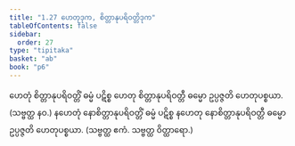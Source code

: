 ```yaml
---
title: "1.27 ဟေတုဒုက, စိတ္တာနုပရိဝတ္တိဒုက"
tableOfContents: false
sidebar:
  order: 27
type: "tipitaka"
basket: "ab"
book: "p6"
---
```



<DynamicBreadcrumb />

<Division number="51" book="p6" e="ch" v="39" p="51">

<Paragraph number="148" book="p6">
ဟေတုံ စိတ္တာနုပရိဝတ္တိံ ဓမ္မံ ပဋိစ္စ ဟေတု စိတ္တာနုပရိဝတ္တီ ဓမ္မော ဥပ္ပဇ္ဇတိ ဟေတုပစ္စယာ. (သဗ္ဗတ္ထ နဝ.)
</Paragraph>

<Paragraph number="149" book="p6">
နဟေတုံ နောစိတ္တာနုပရိဝတ္တိံ ဓမ္မံ ပဋိစ္စ နဟေတု နောစိတ္တာနုပရိဝတ္တီ ဓမ္မော ဥပ္ပဇ္ဇတိ ဟေတုပစ္စယာ. (သဗ္ဗတ္ထ ဧကံ. သဗ္ဗတ္ထ ဝိတ္ထာရော.)
</Paragraph>
</Division>